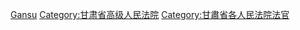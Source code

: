 [[Category:高级人民法院法官|Gansu]]
[[Category:甘肃省高级人民法院‎|Category:甘肃省高级人民法院‎]]
[[Category:甘肅省各人民法院法官|Category:甘肅省各人民法院法官]]